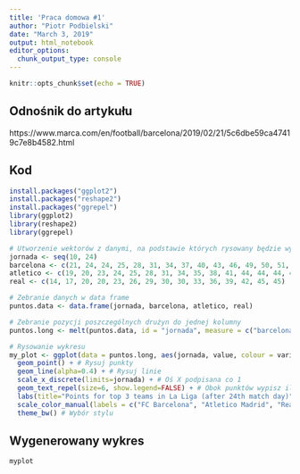 ```yaml
---
title: 'Praca domowa #1'
author: "Piotr Podbielski"
date: "March 3, 2019"
output: html_notebook
editor_options: 
  chunk_output_type: console
---
```


```r
knitr::opts_chunk$set(echo = TRUE)
```

## Odnośnik do artykułu

https://www.marca.com/en/football/barcelona/2019/02/21/5c6dbe59ca47419c7e8b4582.html

## Kod

```r
install.packages("ggplot2")
install.packages("reshape2")
install.packages("ggrepel")
library(ggplot2)
library(reshape2)
library(ggrepel)

# Utworzenie wektorów z danymi, na podstawie których rysowany będzie wykres
jornada <- seq(10, 24)
barcelona <- c(21, 24, 24, 25, 28, 31, 34, 37, 40, 43, 46, 49, 50, 51, 54)
atletico <- c(19, 20, 23, 24, 25, 28, 31, 34, 35, 38, 41, 44, 44, 44, 47)
real <- c(14, 17, 20, 20, 23, 26, 29, 30, 30, 33, 36, 39, 42, 45, 45)

# Zebranie danych w data frame
puntos.data <- data.frame(jornada, barcelona, atletico, real)

# Zebranie pozycji poszczególnych drużyn do jednej kolumny
puntos.long <- melt(puntos.data, id = "jornada", measure = c("barcelona", "atletico", "real"))

# Rysowanie wykresu
my_plot <- ggplot(data = puntos.long, aes(jornada, value, colour = variable, label = value)) + # Skąd i co rysować
  geom_point() + # Rysuj punkty
  geom_line(alpha=0.4) + # Rysuj linie
  scale_x_discrete(limits=jornada) + # Oś X podpisana co 1
  geom_text_repel(size=6, show.legend=FALSE) + # Obok punktów wypisz ile punktów
  labs(title="Points for top 3 teams in La Liga (after 24th match day)", x="Match day", y="Points", color="Team") + # Zmiana oznaczeń osi i legendy
  scale_color_manual(labels = c("FC Barcelona", "Atletico Madrid", "Real Madrid"), values=c("blue", "red", "purple")) + # Zmiana oznaczeń drużyn
  theme_bw() # Wybór stylu
```

## Wygenerowany wykres
```r
myplot
```